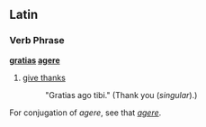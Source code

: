 ==Latin==
===Verb Phrase===
'''[[gratias]] [[agere]]'''

# [[give thanks]]
#:  "Gratias ago tibi."  (Thank you (''singular'').)

For conjugation of ''agere'', see that ''[[agere]]''.